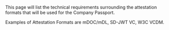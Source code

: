 
<Title size="large" variant="primary">
  Attestation Formats
</Title>

<Callout variant="primary">

This page will list the technical requirements surrounding the attestation formats that will be used for the Company Passport.

Examples of Attestation Formats are mDOC/mDL, SD-JWT VC, W3C VCDM.

</Callout>
